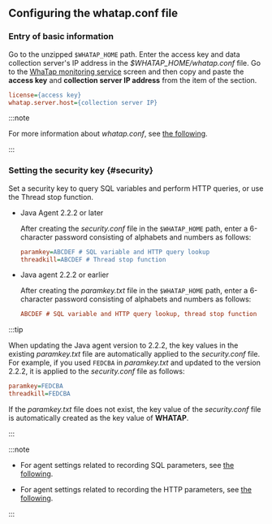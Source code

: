 ## Configuring the whatap.conf file

### Entry of basic information

Go to the unzipped `$WHATAP_HOME` path. Enter the access key and data collection server's IP address in the _$WHATAP_HOME/whatap.conf_ file. Go to the [WhaTap monitoring service](https://service.whatap.io) screen and then copy and paste the **access key** and **collection server IP address** from the <Cmdname sid="JAVA-agent-setup-1-subject" className="uitext" /> item of the <Cmdname sid="agent-setup-guide" className="uitext" /> section.

```ini title=$WHATAP_HOME/whatap.conf
license={access key}
whatap.server.host={collection server IP}
```

:::note

For more information about *whatap.conf*, see [the following](set-agent).

:::

### Setting the security key {#security}

Set a security key to query SQL variables and perform HTTP queries, or use the Thread stop function.

- Java Agent 2.2.2 or later

  After creating the *security.conf* file in the `$WHATAP_HOME` path, enter a 6-character password consisting of alphabets and numbers as follows:

  ```ini title='security.conf'
  paramkey=ABCDEF # SQL variable and HTTP query lookup
  threadkill=ABCDEF # Thread stop function
  ```

- Java agent 2.2.2 or earlier

  After creating the *paramkey.txt* file in the `$WHATAP_HOME` path, enter a 6-character password consisting of alphabets and numbers as follows:

  ```ini title='paramkey.txt'
  ABCDEF # SQL variable and HTTP query lookup, thread stop function
  ```

:::tip

When updating the Java agent version to 2.2.2, the key values in the existing *paramkey.txt* file are automatically applied to the *security.conf* file. For example, if you used `FEDCBA` in *paramkey.txt* and updated to the version 2.2.2, it is applied to the *security.conf* file as follows:

```ini
paramkey=FEDCBA
threadkill=FEDCBA
```

If the *paramkey.txt* file does not exist, the key value of the *security.conf* file is automatically created as the key value of **WHATAP**.

:::

:::note

- For agent settings related to recording SQL parameters, see [the following](agent-dbsql#profile-sql-param).

- For agent settings related to recording the HTTP parameters, see [the following](agent-transaction#profile_http_parameter).

:::
